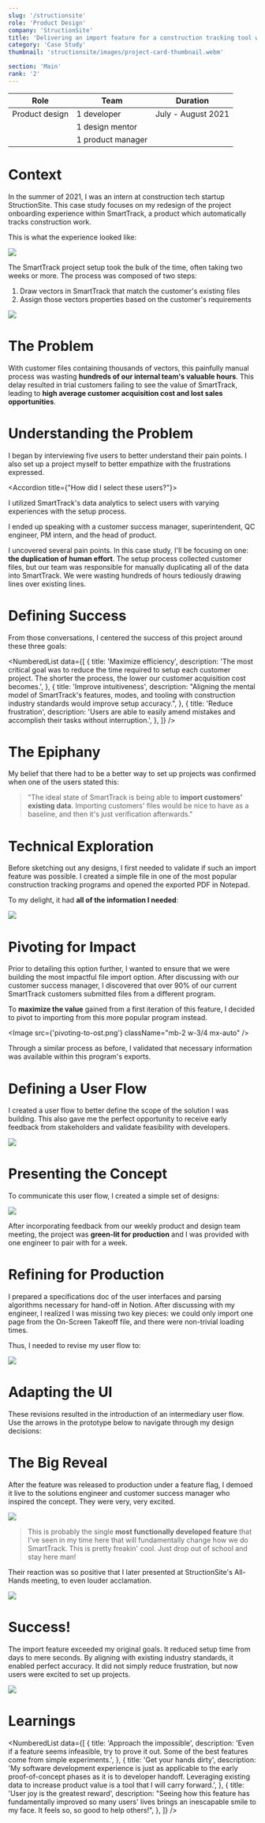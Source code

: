 ```yaml
---
slug: '/structionsite'
role: 'Product Design'
company: 'StructionSite'
title: 'Delivering an import feature for a construction tracking tool which saved users thousands of hours'
category: 'Case Study'
thumbnail: 'structionsite/images/project-card-thumbnail.webm'

section: 'Main'
rank: '2'
---
```




| Role           | Team              | Duration           |
| -------------- | ----------------- | ------------------ |
| Product design | 1 developer       | July - August 2021 |
|                | 1 design mentor   |                    |
|                | 1 product manager |

# Context

In the summer of 2021, I was an intern at construction tech startup
StructionSite. This case study focuses on my redesign of the project onboarding
experience within SmartTrack, a product which automatically tracks construction
work.

This is what the experience looked like:

<FullBleed>
  <Image src={'pilot-process.png'} className="mt-3 mb-1 w-3/5 mx-auto" />
</FullBleed>

The SmartTrack project setup took the bulk of the time, often taking two weeks
or more. The process was composed of two steps:

1. Draw vectors in SmartTrack that match the customer's existing files
2. Assign those vectors properties based on the customer's requirements

<FullBleed>
  <Image
    src={'structionsite/images/current-setup-process.webm'}
    className="mt-3 mb-2 mx-auto w-3/4"
    caption="What the current project setup process looked like"
  />
</FullBleed>

# The Problem

<HighlightedSection>

With customer files containing thousands of vectors, this painfully manual
process was wasting **hundreds of our internal team's valuable hours**. This
delay resulted in trial customers failing to see the value of SmartTrack,
leading to **high average customer acquisition cost and lost sales
opportunities**.

</HighlightedSection>

# Understanding the Problem

I began by interviewing five users to better understand their pain points. I
also set up a project myself to better empathize with the frustrations
expressed.

<Note left={false}>

  <Accordion title={"How did I select these users?"}>

I utilized SmartTrack's data analytics to select users with varying experiences
with the setup process.

I ended up speaking with a customer success manager, superintendent, QC
engineer, PM intern, and the head of product.

  </Accordion>

</Note>

I uncovered several pain points. In this case study, I'll be focusing on one:
**the duplication of human effort**. The setup process collected customer files,
but our team was responsible for manually duplicating all of the data into
SmartTrack. We were wasting hundreds of hours tediously drawing lines over
existing lines.

# Defining Success

From those conversations, I centered the success of this project around these
three goals:

<NumberedList
  data={[
    {
      title: 'Maximize efficiency',
      description:
        'The most critical goal was to reduce the time required to setup each customer project. The shorter the process, the lower our customer acquisition cost becomes.',
    },
    {
      title: 'Improve intuitiveness',
      description:
        "Aligning the mental model of SmartTrack's features, modes, and tooling with construction industry standards would improve setup accuracy.",
    },
    {
      title: 'Reduce frustration',
      description:
        'Users are able to easily amend mistakes and accomplish their tasks without interruption.',
    },
  ]}
/>

# The Epiphany

My belief that there had to be a better way to set up projects was confirmed
when one of the users stated this:

> "The ideal state of SmartTrack is being able to **import customers' existing
> data**. Importing customers' files would be nice to have as a baseline, and
> then it's just verification afterwards."

# Technical Exploration

Before sketching out any designs, I first needed to validate if such an import
feature was possible. I created a simple file in one of the most popular
construction tracking programs and opened the exported PDF in Notepad.

To my delight, it had **all of the information I needed**:

<FullBleed>
  <Image
    src={'data-mapping.jpg'}
    caption="Vertices and properties were available as plain text in Bluebeam Revu's exports"
    className="w-3/4 mx-auto"
  />
</FullBleed>

# Pivoting for Impact

Prior to detailing this option further, I wanted to ensure that we were building
the most impactful file import option. After discussing with our customer
success manager, I discovered that over 90% of our current SmartTrack customers
submitted files from a different program.

To **maximize the value** gained from a first iteration of this feature, I
decided to pivot to importing from this more popular program instead.

<Image src={'pivoting-to-ost.png'} className="mb-2 w-3/4 mx-auto" />

Through a similar process as before, I validated that necessary information was
available within this program's exports.

# Defining a User Flow

I created a user flow to better define the scope of the solution I was building.
This also gave me the perfect opportunity to receive early feedback from
stakeholders and validate feasibility with developers.

<FullBleed>
  <Image src={'import-user-flow-1.png'} className="mt-2 w-3/5 mx-auto" />
</FullBleed>

# Presenting the Concept

To communicate this user flow, I created a simple set of designs:

<FullBleed>
  <Image src={'import-initial-mockups.png'} className="w-4/5 mx-auto" />
</FullBleed>

After incorporating feedback from our weekly product and design team meeting,
the project was **green-lit for production** and I was provided with one
engineer to pair with for a week.

# Refining for Production

I prepared a specifications doc of the user interfaces and parsing algorithms
necessary for hand-off in Notion. After discussing with my engineer, I realized
I was missing two key pieces: we could only import one page from the On-Screen
Takeoff file, and there were non-trivial loading times.

Thus, I needed to revise my user flow to:

<FullBleed>
  <Image src={'import-user-flow-2.png'} className="w-4/5 mx-auto mt-2" />
</FullBleed>

# Adapting the UI

These revisions resulted in the introduction of an intermediary user flow. Use
the arrows in the prototype below to navigate through my design decisions:

<FullBleed>
  <FigmaEmbed
    src={
      'https://www.figma.com/embed?embed_host=share&url=https%3A%2F%2Fwww.figma.com%2Fproto%2FEswk9nrt8g3qEOiTKtsDId%2FSetup-Redesign-Materials%3Fpage-id%3D0%253A1%26scaling%3Dscale-down%26node-id%3D2%253A1312%26starting-point-node-id%3D2%253A1312'
    }
    hideUI={true}
  />
</FullBleed>

# The Big Reveal

After the feature was released to production under a feature flag, I demoed it
live to the solutions engineer and customer success manager who inspired the
concept. They were very, very excited.

<FullBleed>
  <Image
    src={'structionsite/images/adam-and-james-reaction.webm'}
    className="mt-2 mx-auto w-3/4"
    caption="The culmination of my live demo to the solutions engineer (left) and customer success manager (right)"
  />
</FullBleed>

> This is probably the single **most functionally developed feature** that I've
> seen in my time here that will fundamentally change how we do SmartTrack. This
> is pretty freakin' cool. Just drop out of school and stay here man!

Their reaction was so positive that I later presented at StructionSite's
All-Hands meeting, to even louder acclamation.

<FullBleed>
  <Image src={'zoom-and-slack.png'} />
</FullBleed>

# Success!

The import feature exceeded my original goals. It reduced setup time from days
to mere seconds. By aligning with existing industry standards, it enabled
perfect accuracy. It did not simply reduce frustration, but now users were
excited to set up projects.

<FullBleed>
  <Image
    src={'success-adam-and-joey.png'}
    caption="Reactions to the import feature being used on real customer projects, sensitive details have been redacted"
  />
</FullBleed>

# Learnings

<NumberedList
  data={[
    {
      title: 'Approach the impossible',
      description:
        'Even if a feature seems infeasible, try to prove it out. Some of the best features come from simple experiments.',
    },
    {
      title: 'Get your hands dirty',
      description:
        'My software development experience is just as applicable to the early proof-of-concept phases as it is to developer handoff. Leveraging existing data to increase product value is a tool that I will carry forward.',
    },
    {
      title: 'User joy is the greatest reward',
      description:
        "Seeing how this feature has fundamentally improved so many users' lives brings an inescapable smile to my face. It feels so, so good to help others!",
    },
  ]}
/>
